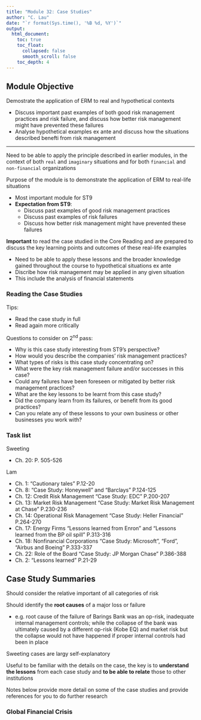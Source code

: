 ```yaml
---
title: "Module 32: Case Studies"
author: "C. Lau"
date: "`r format(Sys.time(), '%B %d, %Y')`"
output: 
  html_document:
    toc: true
    toc_float:
      collapsed: false
      smooth_scroll: false
    toc_depth: 4
---
```


## Module Objective

Demostrate the application of ERM to real and hypothetical contexts

* Discuss important past examples of both good risk management practices and risk failure, and discuss how better risk management might have prevented these failures
* Analyse hypothetical examples ex ante and discuss how the situations described benefti from risk management

***

Need to be able to apply the principle described in earlier modules, in the context of both `real` and `imaginary` situations and for both `financial` and `non-financial` organizations

Purpose of the module is to demonstrate the application of ERM to real-life situations

* Most important module for ST9
* **Expectation from ST9**:
    * Discuss past examples of good risk management practices
    * Discuss past examples of risk failures
    * Discuss how better risk management might have prevented these failures
    
**Important** to read the case studied in the Core Reading and are prepared to discuss the key learning points and outcomes of these real-life examples

* Need to be able to apply these lessons and the broader knowledge gained throughout the course to hypothetical situations ex ante
* Discribe how risk management may be applied in any given situation
* This include the analysis of financial statements

### Reading the Case Studies

Tips:

* Read the case study in full
* Read again more critically

Questions to consider on 2^nd^ pass:

* Why is this case study interesting from ST9's perspective?
* How would you describe the companies' risk management practices?
* What types of risks is this case study concentrating on?
* What were the key risk management failure and/or successes in this case?
* Could any failures have been foreseen or mitigated by better risk management practices?
* What are the key lessons to be learnt from this case study?
* Did the company learn from its failures, or benefit from its good practices?
* Can you relate any of these lessons to your own business or other businesses you work with?

### Task list

Sweeting

* Ch. 20: P. 505-526

Lam

* Ch. 1: "Cautionary tales" P.12-20
* Ch. 8: "Case Study: Honeywell" and "Barclays" P.124-125
* Ch. 12: Credit Risk Management "Case Study: EDC" P.200-207
* Ch. 13: Market Risk Management "Case Study: Market Risk Management at Chase" P.230-236
* Ch. 14: Operational Risk Management "Case Study: Heller Financial" P.264-270
* Ch. 17: Energy Firms "Lessons learned from Enron" and "Lessons learned from the BP oil spill" P.313-316
* Ch. 18: Nonfinancial Corporations "Case Study: Microsoft", "Ford", "Airbus and Boeing" P.333-337
* Ch. 22: Role of the Board "Case Study: JP Morgan Chase" P.386-388
* Ch. 2: "Lessons learned" P.21-29

## Case Study Summaries

Should consider the relative important of all categories of risk

Should identify the **root causes** of a major loss or failure

* e.g. root cause of the failure of Barings Bank was an op-risk, inadequate internal management controls; while the collapse of the bank was ultimately caused by a different op-risk (Kobe EQ) and market risk but the collapse would not have happened if proper internal controls had been in place

Sweeting cases are largy self-explanatory

Useful to be familiar with the details on the case, the key is to **understand the lessons** from each case study and **to be able to relate** those to other institutions

Notes below provide more detail on some of the case studies and provide references for you to do further research

### Global Financial Crisis